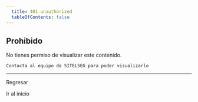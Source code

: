 ```yaml
---
  title: 401 unauthorized
  tableOfContents: false
---
```



## Prohibido

No tienes permiso de visualizar este contenido.

~~~
Contacta al equipo de SITELSEG para poder visualizarlo
~~~


-----

<LinkButton href="javascript:history.back()" variant='primary'>Regresar</LinkButton>

<LinkButton href="/" variant='secondary'>Ir al inicio</LinkButton>


